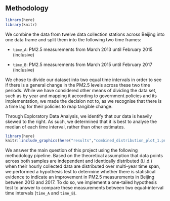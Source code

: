 ## Methodology
\label{sec:methods}
```r
library(here)
library(knitr)
```


We combine the data from twelve data collection stations across Beijing into one data frame and split them into the following two time frames:

-   `time_A`: PM2.5 measurements from March 2013 until February 2015 (inclusive)

-   `time_B`: PM2.5 measurements from March 2015 until February 2017 (inclusive)

We chose to divide our dataset into two equal time intervals in order to see if there is a general change in the PM2.5 levels across these two time periods. While we have considered other means of dividing the data set, such as by year and mapping it according to government policies and its implementation, we made the decision not to, as we recognise that there is a time lag for their policies to reap tangible change.

Through Exploratory Data Analysis, we identify that our data is heavily skewed to the right. As such, we determined that it is best to analyse the median of each time interval, rather than other estimates. 

```r
library(here)
knitr::include_graphics(here("results","combined_distribution_plot_1.png"))
```

We answer the main question of this project using the following methodology pipeline. Based on the theoretical assumption that data points across both samples are independent and identically distributed (i.i.d.) when their hourly collected data are distributed over multi-year time span, we performed a hypothesis test to determine whether there is statistical evidence to indicate an improvement in PM2.5 measurements in Beijing between 2013 and 2017. To do so, we implement a one-tailed hypothesis test to answer to compare these measurements between two equal-interval time intervals (`time_A` and `time_B`).
